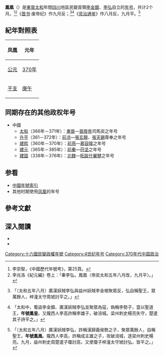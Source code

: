 {{noteTA
|1=升平
}}
{{Eranamebox
|年号=凤凰
|起讫时间= [[370年|370年]]八月－九月
|政权= 
|帝王= 李弘
|历时= 2个月
|timeline= <timeline>
ImageSize  = width:200 height:50
PlotArea   = width:180 height:30 left:10 bottom:20
TimeAxis   = orientation:horizontal
DateFormat = yyyy
Period     = from:317 till:420
AlignBars  = early
ScaleMajor = increment:25 start:320
Colors =
  id:canvas value:rgb(1,1,0.85)
BackgroundColors = canvas:canvas
PlotData =
  width:15 color:black
  bar:era from:start till:end
  bar:era from:370 till:370 color:red
</timeline>
|说明= {{fontcolor|red|鳳凰}}在東晋时期的位置
}}
'''鳳凰'''（{{kj|370年|八月||九月}}）是[[東晉|東晉]][[太和_(东晋)|太和]]年間[[四川|四川]]地區民變首領[[李金銀|李金銀]]、[[李弘_(廣漢)|李弘]]自立的[[年号|年号]]，共计2个月。<ref>李崇智，《中國歷代年號考》，第25頁。</ref><ref>李兆洛《紀元編》卷上：「秦李弘，鳳凰〈帝奕太和五年八月改，九月平〉。」</ref>《[[晋书|晋书]]·废帝纪》作九月反；<ref>{{cite wikisource|title=晉書帝紀第八廢帝海西公|last=房玄齡|wslink=zh:晉書/卷124}}「〔太和五年八月〕廣漢妖賊李弘與益州妖賊李金根聚眾反，弘自稱聖王，眾萬餘人，梓潼太守周虓討平之。」</ref><ref>{{cite wikisource|title=晉書列傳第二十八周訪|last=房玄齡|wslink=zh:晉書/卷058}}「太和中，蜀盜李金銀、廣漢妖賊李弘並聚眾為寇，偽稱李勢子，當以聖道王，'''年號鳳皇'''。又隴西人李高詐稱李雄子，破涪城。梁州刺史楊亮失守，楚遣其子詩平之。」</ref>《[[资治通鉴|资治通鉴]]》作八月反，九月平。<ref>{{cite wikisource|title=資治通鑑晉紀二十四|last=司馬光|wslink=zh:資治通鑒 (胡三省音注)/卷102}}「〔太和五年八月〕廣漢妖賊李弘，詐稱漢歸義侯勢之子，聚眾萬餘人，自稱聖王，'''年號鳳凰'''。隴西人李高，詐稱成主雄之子，攻破涪城，逐梁州刺史楊亮。九月，益州刺史周楚遣子瓊討高，又使瓊子梓潼太守虓討弘，皆平之。」</ref>

==紀年對照表==
{| class="wikitable"  style="text-align:center;"
!凤凰!!元年
|-
![[公元|公元]]
|[[370年|370年]]
|-
![[干支|干支]]
|[[庚午|庚午]]
|}

==同期存在的其他政权年号==
*中國
**[[太和_(东晋)|太和]]（366年－371年）：[[東晉|東晉]]—[[晉廢帝|晉廢帝]]司馬奕之年号
**[[升平|升平]]（361－372年）：[[前凉|前凉]]—[[張玄靚|張玄靚]]、[[張天錫_(前涼)|張天錫]]尊奉之年号
**[[建熙|建熙]]（360年－370年）：[[前燕|前燕]]—[[慕容暐|慕容暐]]之年号
**[[建元_(前秦)|建元]]（365年－385年）：[[前秦|前秦]]—[[苻坚|苻坚]]之年号
**[[建国_(代)|建国]]（338年－376年）：[[北魏|北魏]]—[[拓跋什翼犍|拓跋什翼犍]]之年号

==参看==
*[[中国年号列表#東晉|中國年號索引]]
*其他时期使用[[凤凰_(消歧义)|凤凰]]的年号

==參考文獻==
{{reflist}}

==深入閱讀==
<div>
*{{Cite book|author=李崇智|title=中国历代年号考|format=|url=|date=2004年12月|publisher=中华书局|location=北京|id=ISBN 7101025129}}
*{{Cite book|author=鄧洪波|title=東亞歷史年表|format=pdf|url=http://www.eastasia.ntu.edu.tw/chinese/05_a04.htm|date=2005年3月|publisher=國立臺灣大學東亞經典與文化研究計劃|location=臺北|id=ISBN 9789860005189|access-date=2022-01-03|archive-date=2007-08-25|archive-url=https://web.archive.org/web/20070825002742/http://www.eastasia.ntu.edu.tw/chinese/05_a04.htm|dead-url=no}}
</div>

{{晉十六國年號}}

[[Category:十六國民變政權年號|Category:十六國民變政權年號]]
[[Category:4世纪年号|Category:4世纪年号]]
[[Category:370年代中国政治|Category:370年代中国政治]]